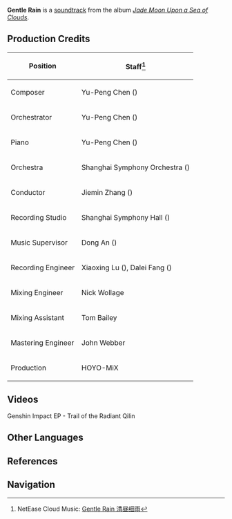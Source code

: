 {{Soundtrack Infobox
|title          =
|image          = Jade Moon Upon a Sea of Clouds.png
|album          = Jade Moon Upon a Sea of Clouds
|disc           = 1
|number         = 21
|featured       =
|featured2      =
|featured3      =
|featured_disc  =
|featured_disc2 =
|featured_disc3 =
|youtube_id     = t1O7LpOTBfM
|youtube_time   = 1732
|spotify_id     = 0o61nzWJim6WTIgTXNYlJ5
|played_in      = Bishui Plain; Cool Isle
|during         = [[Bishui Plain]], [[Cool Isle]] (Night)
|domain         =
|previous       = Melodious Flute
|next           = Vague Whispers
}}
'''Gentle Rain''' is a [[soundtrack]] from the album ''[[Jade Moon Upon a Sea of Clouds]]''.

==Production Credits==
{| class="wikitable" style="text-align:left; height:0.5em"
! Position
! Staff<ref>NetEase Cloud Music: [https://music.163.com/#/song?id=1492275675 Gentle Rain 清昼细雨]</ref>
|-
! Composer
| Yu-Peng Chen ({{zh|陈致逸}})
|-
! Orchestrator
| Yu-Peng Chen ({{zh|陈致逸}})
|-
! Piano
| Yu-Peng Chen ({{zh|陈致逸}})
|-
! Orchestra
| Shanghai Symphony Orchestra ({{zh|上海交响乐团}})
|-
! Conductor
| Jiemin Zhang ({{zh|张洁敏}})
|-
! Recording Studio
| Shanghai Symphony Hall ({{zh|上海交响乐团音乐厅}})
|-
! Music Supervisor
| Dong An ({{zh|安栋}})
|-
! Recording Engineer
| Xiaoxing Lu ({{zh|陆晓幸}}), Dalei Fang ({{zh|房大磊}})
|-
! Mixing Engineer
| Nick Wollage
|-
! Mixing Assistant
| Tom Bailey
|-
! Mastering Engineer
| John Webber
|-
! Production
| HOYO-MiX
|}

==Videos==
<gallery>
Genshin Impact EP - Trail of the Radiant Qilin
</gallery>

==Other Languages==
{{Other Languages
|en      = Gentle Rain
|zhs     = 清昼细雨
|zhs_rm  = Qīngzhòu Xìyǔ
|zht     = 清晝細雨
|zht_rm  = Qīngzhòu Xìyǔ
|zh_tl   = Gentle Rain on a Clear Day
|ja      = 照り雨の糸
|ja_rm   = Teri-ame no Ito
|ja_tl   = The Sun Shower's Thread
}}

==References==
{{Reflist}}

==Navigation==
{{Soundtrack Navbox|Jade Moon Upon a Sea of Clouds}}